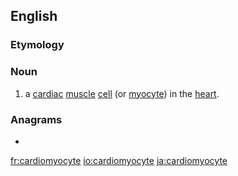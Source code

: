 ==English==

===Etymology===
{{prefix|cardio|myocyte|lang=en}}

===Noun===
{{en-noun}}
{{wikipedia}}

# a [[cardiac]] [[muscle]] [[cell]] (or [[myocyte]]) in the [[heart]].

===Anagrams===
* {{l|en|myocardiocyte}}

[[fr:cardiomyocyte]]
[[io:cardiomyocyte]]
[[ja:cardiomyocyte]]